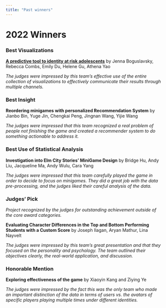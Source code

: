```yaml
---
title: "Past winners"
---
```


# 2022 Winners

### Best Visualizations

[**A predictive tool to identity at risk adolescents**](https://fishswish.net)  by 
Jenna	Boguslavsky, Rebecca	Combs, Emily Du, Helene	Gu, Athena	Yao </p>

*The judges were impressed by this team's effective use of the entire collection of visualizations to effectively communicate their results through multiple channels.*


### Best Insight

**Reordering minigames with personalized Recommendation System** by Jianbo	Bin,  Yuge	Jin, Chengkai	Peng, Jingnan	Wang, Yijie	Wang

*The judges were impressed that this team recognized a real problem of people not finishing the game and created a recommender system to do something actionable to address it.*

 

### Best Use of Statistical Analysis

**Investigation into Elm City Stories' MiniGame Design** by Bridge Hu, Andy Liu, Jacqueline Ma, Andy Wulu, Cara Yang

*The judges were impressed that this team carefully played the game in order to decide to focus on minigames. They did a great job with the data pre-processing, and the judges liked their careful analysis of the data.*

### Judges' Pick

*Project recognized by the judges for outstanding achievement outside of the core award categories.*

**Evaluating Character Differences in the Top and Bottom Performing Students with a Custom Score** by Joseph	Ilagan, Aryan	Mathur, Lina	Nayvelt</p>

*The judges were impressed by this team's great presentation and that they focused on the personality and psychology. The team outlined their objectives clearly, the real-world application, and discussion.*
 

### Honorable Mention

**Exploring effectiveness of the game**  by Xiaoyin	Kang and Ziying	Ye

*The judges were impressed by the fact this was the only team who made an important distinction of the data in terms of users vs. the avatars of specific players playing multiple times under different identities.*
